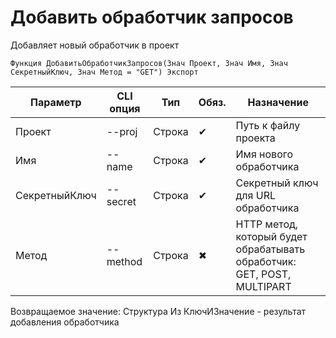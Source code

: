 ﻿---
sidebar_position: 2
---


# Добавить обработчик запросов
 Добавляет новый обработчик в проект



`Функция ДобавитьОбработчикЗапросов(Знач Проект, Знач Имя, Знач СекретныйКлюч, Знач Метод = "GET") Экспорт`

  | Параметр | CLI опция | Тип | Обяз. | Назначение |
  |-|-|-|-|-|
  | Проект | --proj | Строка | &#x2714; | Путь к файлу проекта |
  | Имя | --name | Строка | &#x2714; | Имя нового обработчика |
  | СекретныйКлюч | --secret | Строка | &#x2714; | Секретный ключ для URL обработчика |
  | Метод | --method | Строка | &#x2716; | HTTP метод, который будет обрабатывать обработчик: GET, POST, MULTIPART |

  
  Возвращаемое значение:   Структура Из КлючИЗначение - результат добавления обработчика

<br/>




```bsl title="Пример использования для 1С:Предприятие/OneScript"

```
    




